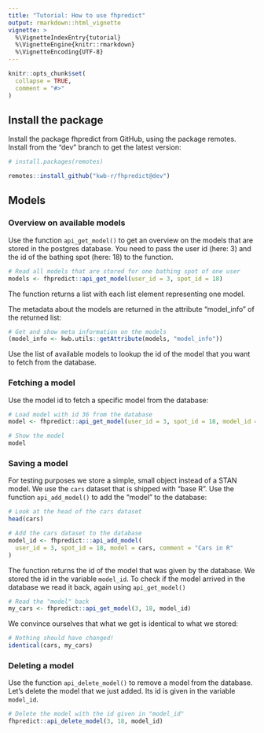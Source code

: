 ```yaml
---
title: "Tutorial: How to use fhpredict"
output: rmarkdown::html_vignette
vignette: >
  %\VignetteIndexEntry{tutorial}
  %\VignetteEngine{knitr::rmarkdown}
  %\VignetteEncoding{UTF-8}
---
```


```r
knitr::opts_chunk$set(
  collapse = TRUE,
  comment = "#>"
)
```

## Install the package

Install the package fhpredict from GitHub, using the package remotes. Install
from the "dev" branch to get the latest version:

```r
# install.packages(remotes)

remotes::install_github("kwb-r/fhpredict@dev")
```

## Models

### Overview on available models

Use the function `api_get_model()` to get an overview on the models that are
stored in the postgres database. You need to pass the user id (here: 3) and
the id of the bathing spot (here: 18) to the function.

```r
# Read all models that are stored for one bathing spot of one user
models <- fhpredict::api_get_model(user_id = 3, spot_id = 18)
```

The function returns a list with each list element representing one model. 

The metadata about the models are returned in the attribute "model_info" of the
returned list:

```r
# Get and show meta information on the models
(model_info <- kwb.utils::getAttribute(models, "model_info"))
```

Use the list of available models to lookup the id of the model that you want
to fetch from the database. 

### Fetching a model

Use the model id to fetch a specific model from the database:

```r
# Load model with id 36 from the database
model <- fhpredict::api_get_model(user_id = 3, spot_id = 18, model_id = 36)

# Show the model
model
```

### Saving a model

For testing purposes we store a simple, small object instead of a STAN model.
We use the `cars` dataset that is shipped with "base R". Use the function 
`api_add_model()` to add the "model" to the database:

```r
# Look at the head of the cars dataset
head(cars)

# Add the cars dataset to the database
model_id <- fhpredict:::api_add_model(
  user_id = 3, spot_id = 18, model = cars, comment = "Cars in R"
)
```

The function returns the id of the model that was given by the database. We
stored the id in the variable `model_id`. To check if the model arrived in the
database we read it back, again using `api_get_model()`

```r
# Read the "model" back
my_cars <- fhpredict::api_get_model(3, 18, model_id)
```

We convince ourselves that what we get is identical to what we stored:

```r
# Nothing should have changed!
identical(cars, my_cars)
```

### Deleting a model

Use the function `api_delete_model()` to remove a model from the database. 
Let's delete the model that we just added. Its id is given in the variable
`model_id`.

```r
# Delete the model with the id given in "model_id"
fhpredict::api_delete_model(3, 18, model_id)
```


